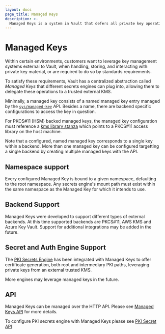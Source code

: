 ```yaml
---
layout: docs
page_title: Managed Keys
description: >-
  Managed Keys is a system in Vault that defers all private key operations to a third party system.
---
```


# Managed Keys


Within certain environments, customers want to leverage key management systems
external to Vault, when handling, storing, and interacting with
private key material, or are required to do so by standards requirements.

To satisfy these requirements, Vault has a centralized abstraction called
*Managed Keys* that different secrets engines can plug into, allowing them to 
delegate these operations to a trusted external KMS.

Minimally, a managed key consists of a named managed key entry managed by the
[`sys/managed-key`](../../api-docs/system/managed-keys) API.  Besides a name,
there are backend specific configurations to access the key in question.

For PKCS#11 (HSM) backed managed keys, the managed key configuration must
reference a [kms library stanza](../configuration/kms-library) which points
to a PKCS#11 access library on the host machine.

Note that a configured, named managed key corresponds to a single key within
a backend.  More than one managed key can be configured targetting a single
backend by creating multiple managed keys with the API.

## Namespace support

Every configured Managed Key is bound to a given namespace, defaulting to the
root namespace. Any secrets engine's mount path must exist within the same namespace
as the Managed Key for which it intends to use.

## Backend Support

Managed Keys were developed to support different types of external backends. At
this time supported backends are PKCS#11, AWS KMS and Azure Key Vault.
Support for additional integrations may be added in the future.

## Secret and Auth Engine Support

The [PKI Secrets Engine](/api-docs/secret/pki#managed-keys) has been integrated
with Managed Keys to offer certificate generation, both root and intermediary
PKI paths, leveraging private keys from an external trusted KMS.

More engines may leverage managed keys in the future.

## API

Managed Keys can be managed over the HTTP API. Please see
[Managed Keys API](/api-docs/system/managed-keys) for more details.

To configure PKI secrets engine with Managed Keys please see
[PKI Secret API](/api-docs/secret/pki#managed-keys)
